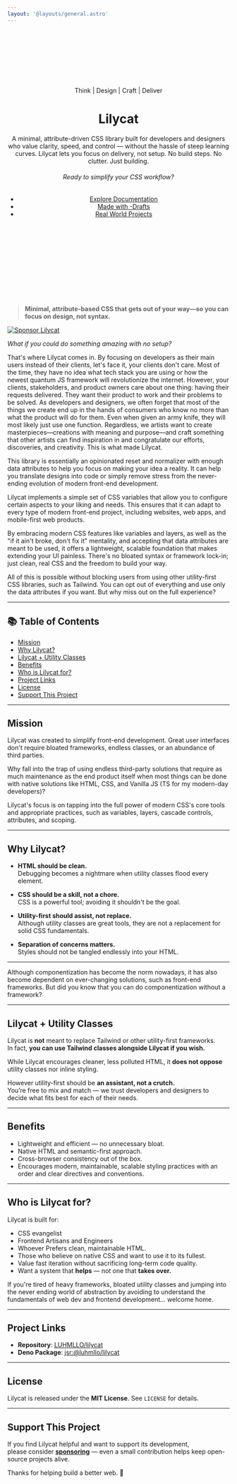 ```yaml
---
layout: '@layouts/general.astro'
---
```


<header
	data-is='stack'
	data-layout='expand'
	style='background-color: var(--clr-background__base); gap: var(--space-md); padding-block: calc(128 * 0.0625rem); place-content: center;'>
	<div data-is='badge' style='outline: solid 2px var(--clr-border__base);'>
		<span>Think</span>
		<span style='color: var(--clr-text__lowered);'>|</span>
		<span>Design</span>
		<span style='color: var(--clr-text__lowered);'>|</span>
		<span>Craft</span>
		<span style='color: var(--clr-text__lowered);'>|</span>
		<span>Deliver</span>
	</div>
	<h1>Lilycat</h1>A minimal, attribute-driven CSS library built for developers
	and designers who value clarity, speed, and control — without the hassle of
	steep learning curves. Lilycat lets you focus on delivery, not setup. No build
	steps. No clutter. Just building.
	<h6>Ready to simplify your CSS workflow?</h6>
	<ul>
		<li>
			<a href='/docs'>Explore Documentation</a>
		</li>
		<li>
			<a href='/drafts'>Made with -Drafts</a>
		</li>
		<li>
			<a href='/projects'>Real World Projects</a>
		</li>
	</ul>
</header>

> **Minimal, attribute-based CSS that gets out of your way—so you can focus on design, not syntax.**

[![Sponsor Lilycat](https://img.shields.io/badge/Sponsor_Lilycat-💖-ff69b4?style=for-the-badge)](https://github.com/sponsors/LUHMLLO)

_What if you could do something amazing with no setup?_

That's where Lilycat comes in. By focusing on developers as their main users instead of their clients, let's face it, your clients don't care. Most of the time, they have no idea what tech stack you are using or how the newest quantum JS framework will revolutionize the internet. However, your clients, stakeholders, and product owners care about one thing: having their requests delivered. They want their product to work and their problems to be solved. As developers and designers, we often forget that most of the things we create end up in the hands of consumers who know no more than what the product will do for them. Even when given an army knife, they will most likely just use one function. Regardless, we artists want to create masterpieces—creations with meaning and purpose—and craft something that other artists can find inspiration in and congratulate our efforts, discoveries, and creativity. This is what made Lilycat.

This library is essentially an opinionated reset and normalizer with enough data
attributes to help you focus on making your idea a reality. It can help you
translate designs into code or simply remove stress from the never-ending
evolution of modern front-end development.

Lilycat implements a simple set of CSS variables that allow you to configure
certain aspects to your liking and needs. This ensures that it can adapt to
every type of modern front-end project, including websites, web apps, and
mobile-first web products.

By embracing modern CSS features like variables and layers, as well as the "if
it ain't broke, don't fix it" mentality, and accepting that data attributes are
meant to be used, it offers a lightweight, scalable foundation that makes
extending your UI painless. There's no bloated syntax or framework lock-in; just
clean, real CSS and the freedom to build your way.

All of this is possible without blocking users from using other utility-first
CSS libraries, such as Tailwind. You can opt out of everything and use only the
data attributes if you want. But why miss out on the full experience?

---

## 📚 Table of Contents

- [Mission](#-mission)
- [Why Lilycat?](#-why-lilycat)
- [Lilycat + Utility Classes](#-important-lilycat-and-utility-classes)
- [Benefits](#-benefits)
- [Who is Lilycat for?](#-who-is-lilycat-for)
- [Project Links](#-project-links)
- [License](#-license)
- [Support This Project](#-support-this-project)

---

## Mission

Lilycat was created to simplify front-end development. Great user interfaces don't require bloated frameworks, endless classes, or an abundance of third parties.

Why fall into the trap of using endless third-party solutions that require as much maintenance as the end product itself when most things can be done with native solutions like HTML, CSS, and Vanilla JS (TS for my modern-day developers)?

Lilycat's focus is on tapping into the full power of modern CSS's core tools and appropriate practices, such as variables, layers, cascade controls, attributes, and scoping.

---

## Why Lilycat?

- **HTML should be clean.**  
  Debugging becomes a nightmare when utility classes flood every element.

- **CSS should be a skill, not a chore.**  
  CSS is a powerful tool; avoiding it shouldn't be the goal.

- **Utility-first should assist, not replace.**  
  Although utility classes are great tools, they are not a replacement for solid CSS fundamentals.

- **Separation of concerns matters.**  
  Styles should not be tangled endlessly into your HTML.

---

Although componentization has become the norm nowadays, it has also become dependent on ever-changing solutions, such as front-end frameworks. But did you know that you can do componentization without a framework?

---

## Lilycat + Utility Classes

Lilycat is **not** meant to replace Tailwind or other utility-first frameworks.  
In fact, **you can use Tailwind classes alongside Lilycat if you wish.**

While Lilycat encourages cleaner, less polluted HTML, it **does not oppose** utility classes nor inline styling.

However utility-first should be **an assistant, not a crutch.**  
You’re free to mix and match — we trust developers and designers to decide what fits best for each of their needs.

---

## Benefits

- Lightweight and efficient — no unnecessary bloat.
- Native HTML and semantic-first approach.
- Cross-browser consistency out of the box.
- Encourages modern, maintainable, scalable styling practices with an order and clear directives and conventions.

---

## Who is Lilycat for?

Lilycat is built for:

- CSS evangelist
- Frontend Artisans and Engineers
- Whoever Prefers clean, maintainable HTML.
- Those who believe on native CSS and want to use it to its fullest.
- Value fast iteration without sacrificing long-term code quality.
- Want a system that **helps** — not one that **takes over.**

If you're tired of heavy frameworks, bloated utility classes and jumping into the never ending world of abstraction by avoiding to understand the fundamentals of web dev and frontend development... welcome home.

---

## Project Links

- **Repository**: [LUHMLLO/lilycat](https://github.com/LUHMLLO/lilycat)
- **Deno Package**: [jsr:@luhmllo/lilycat](https://jsr.io/@luhmllo/lilycat)

---

## License

Lilycat is released under the **MIT License**. See `LICENSE` for details.

---

## Support This Project

If you find Lilycat helpful and want to support its development,  
please consider [**sponsoring**](https://github.com/sponsors/LUHMLLO) — even a small contribution helps keep open-source projects alive.

Thanks for helping build a better web. 🚀
